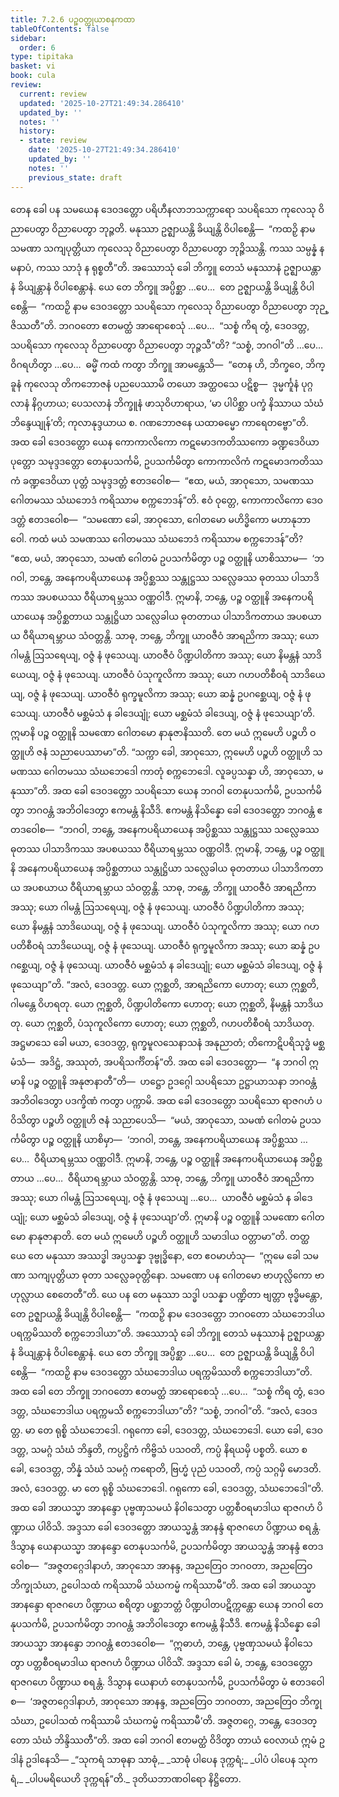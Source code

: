 ```yaml
---
title: 7.2.6 ပဉ္စဝတ္ထုယာစနကထာ
tableOfContents: false
sidebar:
  order: 6
type: tipitaka
basket: vi
book: cula
review:
  current: review
  updated: '2025-10-27T21:49:34.286410'
  updated_by: ''
  notes: ''
  history:
  - state: review
    date: '2025-10-27T21:49:34.286410'
    updated_by: ''
    notes: ''
    previous_state: draft
---
```



<ReviewStatus review={frontmatter.review} showDetails={true} />

<HypothesisAnnotation frontmatter={frontmatter} />

<DynamicBreadcrumb />

<Division number="343" book="cula" e="ch" v="4" p="358">

<Paragraph number="1558" book="cula">
တေန ခေါ ပန သမယေန ဒေဝဒတ္တော ပရိဟီနလာဘသက္ကာရော သပရိသော ကုလေသု ဝိညာပေတွာ ဝိညာပေတွာ ဘုဉ္ဇတိ. မနုဿာ ဥဇ္ဈာယန္တိ ခိယျန္တိ ဝိပါစေန္တိ—  “ကထဉှိ နာမ သမဏာ သကျပုတ္တိယာ ကုလေသု ဝိညာပေတွာ ဝိညာပေတွာ ဘုဉ္ဇိဿန္တိ. ကဿ သမ္ပန္နံ န မနာပံ, ကဿ သာဒုံ န ရုစ္စတီ”တိ. အဿောသုံ ခေါ ဘိက္ခူ တေသံ မနုဿာနံ ဥဇ္ဈာယန္တာနံ ခိယျန္တာနံ ဝိပါစေန္တာနံ. ယေ တေ ဘိက္ခူ အပ္ပိစ္ဆာ …ပေ…  တေ ဥဇ္ဈာယန္တိ ခိယျန္တိ ဝိပါစေန္တိ—  “ကထဉှိ နာမ ဒေဝဒတ္တော သပရိသော ကုလေသု ဝိညာပေတွာ ဝိညာပေတွာ ဘုဉ္ဇိဿတီ”တိ. ဘဂဝတော ဧတမတ္ထံ အာရောစေသုံ …ပေ…  “သစ္စံ ကိရ တွံ, ဒေဝဒတ္တ, သပရိသော ကုလေသု ဝိညာပေတွာ ဝိညာပေတွာ ဘုဉ္ဇသီ”တိ? “သစ္စံ, ဘဂဝါ”တိ …ပေ…  ဝိဂရဟိတွာ …ပေ…  ဓမ္မိံ ကထံ ကတွာ ဘိက္ခူ အာမန္တေသိ—  “တေန ဟိ, ဘိက္ခဝေ, ဘိက္ခူနံ ကုလေသု တိကဘောဇနံ ပညပေဿာမိ တယော အတ္ထဝသေ ပဋိစ္စ—  ဒုမ္မင်္ကူနံ ပုဂ္ဂလာနံ နိဂ္ဂဟာယ; ပေသလာနံ ဘိက္ခူနံ ဖာသုဝိဟာရာယ, ‘မာ ပါပိစ္ဆာ ပက္ခံ နိဿာယ သံဃံ ဘိန္ဒေယျုန်’တိ; ကုလာနုဒ္ဒယာယ စ. ဂဏဘောဇနေ ယထာဓမ္မော ကာရေတဗ္ဗော”တိ.
</Paragraph>

<Paragraph number="1559" book="cula">
အထ ခေါ ဒေဝဒတ္တော ယေန ကောကာလိကော ကဋမောဒကတိဿကော ခဏ္ဍဒေဝိယာ ပုတ္တော သမုဒ္ဒဒတ္တော တေနုပသင်္ကမိ, ဥပသင်္ကမိတွာ ကောကာလိကံ ကဋမောဒကတိဿကံ ခဏ္ဍဒေဝိယာ ပုတ္တံ သမုဒ္ဒဒတ္တံ ဧတဒဝေါစ—  “ဧထ, မယံ, အာဝုသော, သမဏဿ ဂေါတမဿ သံဃဘေဒံ ကရိဿာမ စက္ကဘေဒန်”တိ. ဧဝံ ဝုတ္တေ, ကောကာလိကော ဒေဝဒတ္တံ ဧတဒဝေါစ—  “သမဏော ခေါ, အာဝုသော, ဂေါတမော မဟိဒ္ဓိကော မဟာနုဘာဝေါ. ကထံ မယံ သမဏဿ ဂေါတမဿ သံဃဘေဒံ ကရိဿာမ စက္ကဘေဒန်”တိ? “ဧထ, မယံ, အာဝုသော, သမဏံ ဂေါတမံ ဥပသင်္ကမိတွာ ပဉ္စ ဝတ္ထူနိ ယာစိဿာမ—  ‘ဘဂဝါ, ဘန္တေ, အနေကပရိယာယေန အပ္ပိစ္ဆဿ သန္တုဋ္ဌဿ သလ္လေခဿ ဓုတဿ ပါသာဒိကဿ အပစယဿ ဝီရိယာရမ္ဘဿ ဝဏ္ဏဝါဒီ. ဣမာနိ, ဘန္တေ, ပဉ္စ ဝတ္ထူနိ အနေကပရိယာယေန အပ္ပိစ္ဆတာယ သန္တုဋ္ဌိယာ သလ္လေခါယ ဓုတတာယ ပါသာဒိကတာယ အပစယာယ ဝီရိယာရမ္ဘာယ သံဝတ္တန္တိ. သာဓု, ဘန္တေ, ဘိက္ခူ ယာဝဇီဝံ အာရညိကာ အဿု; ယော ဂါမန္တံ ဩသရေယျ, ဝဇ္ဇံ နံ ဖုသေယျ. ယာဝဇီဝံ ပိဏ္ဍပါတိကာ အဿု; ယော နိမန္တနံ သာဒိယေယျ, ဝဇ္ဇံ နံ ဖုသေယျ. ယာဝဇီဝံ ပံသုကူလိကာ အဿု; ယော ဂဟပတိစီဝရံ သာဒိယေယျ, ဝဇ္ဇံ နံ ဖုသေယျ. ယာဝဇီဝံ ရုက္ခမူလိကာ အဿု; ယော ဆန္နံ ဥပဂစ္ဆေယျ, ဝဇ္ဇံ နံ ဖုသေယျ. ယာဝဇီဝံ မစ္ဆမံသံ န ခါဒေယျုံ; ယော မစ္ဆမံသံ ခါဒေယျ, ဝဇ္ဇံ နံ ဖုသေယျာ’တိ. ဣမာနိ ပဉ္စ ဝတ္ထူနိ သမဏော ဂေါတမော နာနုဇာနိဿတိ. တေ မယံ ဣမေဟိ ပဉ္စဟိ ဝတ္ထူဟိ ဇနံ သညာပေဿာမာ”တိ. “သက္ကာ ခေါ, အာဝုသော, ဣမေဟိ ပဉ္စဟိ ဝတ္ထူဟိ သမဏဿ ဂေါတမဿ သံဃဘေဒေါ ကာတုံ စက္ကဘေဒေါ. လူခပ္ပသန္နာ ဟိ, အာဝုသော, မနုဿာ”တိ.
</Paragraph>

<Paragraph number="1560" book="cula">
အထ ခေါ ဒေဝဒတ္တော သပရိသော ယေန ဘဂဝါ တေနုပသင်္ကမိ, ဥပသင်္ကမိတွာ ဘဂဝန္တံ အဘိဝါဒေတွာ ဧကမန္တံ နိသီဒိ. ဧကမန္တံ နိသိန္နော ခေါ ဒေဝဒတ္တော ဘဂဝန္တံ ဧတဒဝေါစ—  “ဘဂဝါ, ဘန္တေ, အနေကပရိယာယေန အပ္ပိစ္ဆဿ သန္တုဋ္ဌဿ သလ္လေခဿ ဓုတဿ ပါသာဒိကဿ အပစယဿ ဝီရိယာရမ္ဘဿ ဝဏ္ဏဝါဒီ. ဣမာနိ, ဘန္တေ, ပဉ္စ ဝတ္ထူနိ အနေကပရိယာယေန အပ္ပိစ္ဆတာယ သန္တုဋ္ဌိယာ သလ္လေခါယ ဓုတတာယ ပါသာဒိကတာယ အပစယာယ ဝီရိယာရမ္ဘာယ သံဝတ္တန္တိ. သာဓု, ဘန္တေ, ဘိက္ခူ ယာဝဇီဝံ အာရညိကာ အဿု; ယော ဂါမန္တံ ဩသရေယျ, ဝဇ္ဇံ နံ ဖုသေယျ. ယာဝဇီဝံ ပိဏ္ဍပါတိကာ အဿု; ယော နိမန္တနံ သာဒိယေယျ, ဝဇ္ဇံ နံ ဖုသေယျ. ယာဝဇီဝံ ပံသုကူလိကာ အဿု; ယော ဂဟပတိစီဝရံ သာဒိယေယျ, ဝဇ္ဇံ နံ ဖုသေယျ. ယာဝဇီဝံ ရုက္ခမူလိကာ အဿု; ယော ဆန္နံ ဥပဂစ္ဆေယျ, ဝဇ္ဇံ နံ ဖုသေယျ. ယာဝဇီဝံ မစ္ဆမံသံ န ခါဒေယျုံ; ယော မစ္ဆမံသံ ခါဒေယျ, ဝဇ္ဇံ နံ ဖုသေယျာ”တိ. “အလံ, ဒေဝဒတ္တ. ယော ဣစ္ဆတိ, အာရညိကော ဟောတု; ယော ဣစ္ဆတိ, ဂါမန္တေ ဝိဟရတု. ယော ဣစ္ဆတိ, ပိဏ္ဍပါတိကော ဟောတု; ယော ဣစ္ဆတိ, နိမန္တနံ သာဒိယတု. ယော ဣစ္ဆတိ, ပံသုကူလိကော ဟောတု; ယော ဣစ္ဆတိ, ဂဟပတိစီဝရံ သာဒိယတု. အဋ္ဌမာသေ ခေါ မယာ, ဒေဝဒတ္တ, ရုက္ခမူလသေနာသနံ အနုညာတံ; တိကောဋိပရိသုဒ္ဓံ မစ္ဆမံသံ—  အဒိဋ္ဌံ, အဿုတံ, အပရိသင်္ကိတန်”တိ. အထ ခေါ ဒေဝဒတ္တော—  “န ဘဂဝါ ဣမာနိ ပဉ္စ ဝတ္ထူနိ အနုဇာနာတီ”တိ—  ဟဋ္ဌော ဥဒဂ္ဂေါ သပရိသော ဥဋ္ဌာယာသနာ ဘဂဝန္တံ အဘိဝါဒေတွာ ပဒက္ခိဏံ ကတွာ ပက္ကာမိ.
</Paragraph>

<Paragraph number="1561" book="cula">
အထ ခေါ ဒေဝဒတ္တော သပရိသော ရာဇဂဟံ ပဝိသိတွာ ပဉ္စဟိ ဝတ္ထူဟိ ဇနံ သညာပေသိ—  “မယံ, အာဝုသော, သမဏံ ဂေါတမံ ဥပသင်္ကမိတွာ ပဉ္စ ဝတ္ထူနိ ယာစိမှာ—  ‘ဘဂဝါ, ဘန္တေ, အနေကပရိယာယေန အပ္ပိစ္ဆဿ …ပေ…  ဝီရိယာရမ္ဘဿ ဝဏ္ဏဝါဒီ. ဣမာနိ, ဘန္တေ, ပဉ္စ ဝတ္ထူနိ အနေကပရိယာယေန အပ္ပိစ္ဆတာယ …ပေ…  ဝီရိယာရမ္ဘာယ သံဝတ္တန္တိ. သာဓု, ဘန္တေ, ဘိက္ခူ ယာဝဇီဝံ အာရညိကာ အဿု; ယော ဂါမန္တံ ဩသရေယျ, ဝဇ္ဇံ နံ ဖုသေယျ …ပေ…  ယာဝဇီဝံ မစ္ဆမံသံ န ခါဒေယျုံ; ယော မစ္ဆမံသံ ခါဒေယျ, ဝဇ္ဇံ နံ ဖုသေယျာ’တိ. ဣမာနိ ပဉ္စ ဝတ္ထူနိ သမဏော ဂေါတမော နာနုဇာနာတိ. တေ မယံ ဣမေဟိ ပဉ္စဟိ ဝတ္ထူဟိ သမာဒါယ ဝတ္တာမာ”တိ.
</Paragraph>

<Paragraph number="1562" book="cula">
တတ္ထ ယေ တေ မနုဿာ အဿဒ္ဓါ အပ္ပသန္နာ ဒုဗ္ဗုဒ္ဓိနော, တေ ဧဝမာဟံသု—  “ဣမေ ခေါ သမဏာ သကျပုတ္တိယာ ဓုတာ သလ္လေခဝုတ္တိနော. သမဏော ပန ဂေါတမော ဗာဟုလ္လိကော ဗာဟုလ္လာယ စေတေတီ”တိ. ယေ ပန တေ မနုဿာ သဒ္ဓါ ပသန္နာ ပဏ္ဍိတာ ဗျတ္တာ ဗုဒ္ဓိမန္တော, တေ ဥဇ္ဈာယန္တိ ခိယျန္တိ ဝိပါစေန္တိ—  “ကထဉှိ နာမ ဒေဝဒတ္တော ဘဂဝတော သံဃဘေဒါယ ပရက္ကမိဿတိ စက္ကဘေဒါယာ”တိ.
</Paragraph>

<Paragraph number="1563" book="cula">
အဿောသုံ ခေါ ဘိက္ခူ တေသံ မနုဿာနံ ဥဇ္ဈာယန္တာနံ ခိယျန္တာနံ ဝိပါစေန္တာနံ. ယေ တေ ဘိက္ခူ အပ္ပိစ္ဆာ …ပေ…  တေ ဥဇ္ဈာယန္တိ ခိယျန္တိ ဝိပါစေန္တိ—  “ကထဉှိ နာမ ဒေဝဒတ္တော သံဃဘေဒါယ ပရက္ကမိဿတိ စက္ကဘေဒါယာ”တိ.
</Paragraph>

<Paragraph number="1564" book="cula">
အထ ခေါ တေ ဘိက္ခူ ဘဂဝတော ဧတမတ္ထံ အာရောစေသုံ …ပေ…  “သစ္စံ ကိရ တွံ, ဒေဝဒတ္တ, သံဃဘေဒါယ ပရက္ကမသိ စက္ကဘေဒါယာ”တိ? “သစ္စံ, ဘဂဝါ”တိ. “အလံ, ဒေဝဒတ္တ. မာ တေ ရုစ္စိ သံဃဘေဒေါ. ဂရုကော ခေါ, ဒေဝဒတ္တ, သံဃဘေဒေါ. ယော ခေါ, ဒေဝဒတ္တ, သမဂ္ဂံ သံဃံ ဘိန္ဒတိ, ကပ္ပဋ္ဌိကံ ကိဗ္ဗိသံ ပသဝတိ, ကပ္ပံ နိရယမှိ ပစ္စတိ. ယော စ ခေါ, ဒေဝဒတ္တ, ဘိန္နံ သံဃံ သမဂ္ဂံ ကရောတိ, ဗြဟ္မံ ပုညံ ပသဝတိ, ကပ္ပံ သဂ္ဂမှိ မောဒတိ. အလံ, ဒေဝဒတ္တ. မာ တေ ရုစ္စိ သံဃဘေဒေါ. ဂရုကော ခေါ, ဒေဝဒတ္တ, သံဃဘေဒေါ”တိ.
</Paragraph>

<Paragraph number="1565" book="cula">
အထ ခေါ အာယသ္မာ အာနန္ဒော ပုဗ္ဗဏှသမယံ နိဝါသေတွာ ပတ္တစီဝရမာဒါယ ရာဇဂဟံ ပိဏ္ဍာယ ပါဝိသိ. အဒ္ဒသာ ခေါ ဒေဝဒတ္တော အာယသ္မန္တံ အာနန္ဒံ ရာဇဂဟေ ပိဏ္ဍာယ စရန္တံ. ဒိသွာန ယေနာယသ္မာ အာနန္ဒော တေနုပသင်္ကမိ, ဥပသင်္ကမိတွာ အာယသ္မန္တံ အာနန္ဒံ ဧတဒဝေါစ—  “အဇ္ဇတဂ္ဂေဒါနာဟံ, အာဝုသော အာနန္ဒ, အညတြေဝ ဘဂဝတာ, အညတြေဝ ဘိက္ခုသံဃာ, ဥပေါသထံ ကရိဿာမိ သံဃကမ္မံ ကရိဿာမီ”တိ.
</Paragraph>

<Paragraph number="1566" book="cula">
အထ ခေါ အာယသ္မာ အာနန္ဒော ရာဇဂဟေ ပိဏ္ဍာယ စရိတွာ ပစ္ဆာဘတ္တံ ပိဏ္ဍပါတပဋိက္ကန္တော ယေန ဘဂဝါ တေနုပသင်္ကမိ, ဥပသင်္ကမိတွာ ဘဂဝန္တံ အဘိဝါဒေတွာ ဧကမန္တံ နိသီဒိ. ဧကမန္တံ နိသိန္နော ခေါ အာယသ္မာ အာနန္ဒော ဘဂဝန္တံ ဧတဒဝေါစ—  “ဣဓာဟံ, ဘန္တေ, ပုဗ္ဗဏှသမယံ နိဝါသေတွာ ပတ္တစီဝရမာဒါယ ရာဇဂဟံ ပိဏ္ဍာယ ပါဝိသိံ. အဒ္ဒသာ ခေါ မံ, ဘန္တေ, ဒေဝဒတ္တော ရာဇဂဟေ ပိဏ္ဍာယ စရန္တံ. ဒိသွာန ယေနာဟံ တေနုပသင်္ကမိ, ဥပသင်္ကမိတွာ မံ ဧတဒဝေါစ—  ‘အဇ္ဇတဂ္ဂေဒါနာဟံ, အာဝုသော အာနန္ဒ, အညတြေဝ ဘဂဝတာ, အညတြေဝ ဘိက္ခုသံဃာ, ဥပေါသထံ ကရိဿာမိ သံဃကမ္မံ ကရိဿာမီ’တိ. အဇ္ဇတဂ္ဂေ, ဘန္တေ, ဒေဝဒတ္တော သံဃံ ဘိန္ဒိဿတီ”တိ. အထ ခေါ ဘဂဝါ ဧတမတ္ထံ ဝိဒိတွာ တာယံ ဝေလာယံ ဣမံ ဥဒါနံ ဥဒါနေသိ—
</Paragraph>

<Paragraph number="1567" type="verses" book="cula">
_“သုကရံ သာဓုနာ သာဓုံ,_  
_သာဓုံ ပါပေန ဒုက္ကရံ;_  
_ပါပံ ပါပေန သုကရံ,_  
_ပါပမရိယေဟိ ဒုက္ကရန်”တိ._  


</Paragraph>
</Division>

<Paragraph number="1568" type="center" book="cula">
ဒုတိယဘာဏဝါရော နိဋ္ဌိတော.
</Paragraph>
